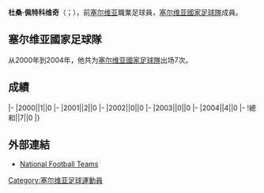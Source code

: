 {{Infobox football biography
|name=杜桑·佩特科维奇
|image=
|fullname=Dušan Petković
|birth_date={{Birth date and age|1974|6|13}}
|cityofbirth=[[贝尔格莱德|贝尔格莱德]]
|countryofbirth=[[塞尔维亚|塞尔维亚]]
|height=
|position=[[後衛_(足球)|後衛]]
|currentclub=
|years1=1992-1995
|clubs1=[[OFK貝爾格萊德|OFK貝爾格萊德]]
|caps1=
|goals1=
|years2=1995
|clubs2=[[皇家馬略卡體育會|馬略卡]]
|caps2=
|goals2=
|years3=1996
|clubs3=[[埃西哈足球俱乐部|埃西哈]]
|caps3=
|goals3=
|years4=1996-1997
|clubs4=[[OFK貝爾格萊德|OFK貝爾格萊德]]
|caps4=
|goals4=
|years5=1997-1998
|clubs5=[[橫濱水手|橫濱水手]]
|caps5=
|goals5=
|years6=1999-2001
|clubs6=[[OFK貝爾格萊德|OFK貝爾格萊德]]
|caps6=
|goals6=
|years7=2001-2004
|clubs7=[[禾夫斯堡體育會|禾夫斯堡]]
|caps7=
|goals7=
|years8=2002-2003
|clubs8=→[[纽伦堡足球俱乐部|紐倫堡]]
|caps8=
|goals8=
|years9=2004
|clubs9=[[莫斯科斯巴达克足球俱乐部|莫斯科斯巴達]]
|caps9=
|goals9=
|years10=2005-2006
|clubs10=[[OFK貝爾格萊德|OFK貝爾格萊德]]
|caps10=
|goals10=
|years11=2006-2007
|clubs11=[[莫斯科州土星足球俱乐部|拉明斯克土星]]
|caps11=
|goals11=
|nationalyears=2000-2004
|nationalteam=[[塞尔维亚國家足球隊|塞尔维亚]]
|nationalcaps(goals)=7 (0)
}}
'''杜桑·佩特科维奇'''（{{lang-sr|Душан Петковић}}；{{Bd|1974年|6月13日||}}），前[[塞尔维亚|塞尔维亚]]職業足球員，[[塞尔维亚國家足球隊|塞尔维亚國家足球隊]]成員。

==塞尔维亚國家足球隊==
从2000年到2004年，他共为[[塞尔维亚國家足球隊|塞尔维亚國家足球隊]]出场7次。

==成績==
{{Football player national team statistics|SRB}}
|-
|2000||1||0
|-
|2001||2||0
|-
|2002||0||0
|-
|2003||0||0
|-
|2004||4||0
|-
!總和||7||0
|}

==外部連結==
{{Reflist}}
*[http://www.national-football-teams.com/player/8271/Dusan_Petkovic.html National Football Teams] {{Wayback|url=http://www.national-football-teams.com/player/8271/Dusan_Petkovic.html |date=20210205194857 }}

{{Soccer-player-stub}}
{{2006年世界杯足球赛塞尔维亚和黑山参赛名单}}

{{DEFAULTSORT:Petković, Dušan}}
[[Category:塞尔维亚足球運動員|Category:塞尔维亚足球運動員]]